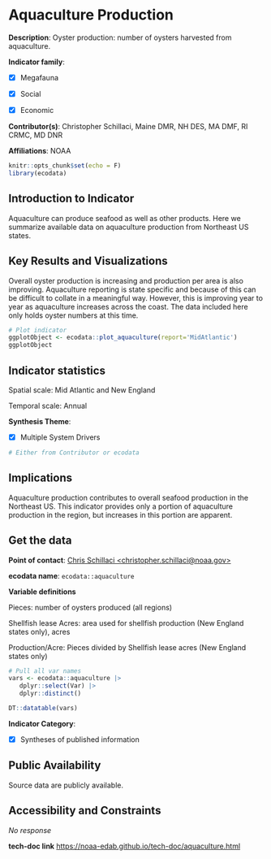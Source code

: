# Aquaculture Production

**Description**: Oyster production: number of oysters harvested from aquaculture.

**Indicator family**: 

- [X] Megafauna
- [X] Social
- [X] Economic


**Contributor(s)**: Christopher Schillaci, Maine DMR, NH DES, MA DMF, RI CRMC, MD DNR

**Affiliations**: NOAA

```{r echo=FALSE}
knitr::opts_chunk$set(echo = F)
library(ecodata)
```
## Introduction to Indicator
Aquaculture can produce seafood as well as other products. Here we summarize available data on aquaculture production from Northeast US states.

## Key Results and Visualizations
Overall oyster production is increasing and production per area is also improving.  Aquaculture reporting is state specific and because of this can be difficult to collate in a meaningful way. However, this is improving year to year as aquaculture increases across the coast. The data included here only holds oyster numbers at this time.

```{r plot_aquacultureMAB}
# Plot indicator
ggplotObject <- ecodata::plot_aquaculture(report='MidAtlantic')
ggplotObject
```


## Indicator statistics 
Spatial scale: Mid Atlantic and New England

Temporal scale: Annual

**Synthesis Theme**:

- [X] Multiple System Drivers


```{r autostats_aquaculture}
# Either from Contributor or ecodata
```

## Implications
Aquaculture production contributes to overall seafood production in the Northeast US. This indicator provides only a portion of aquaculture production in the region, but increases in this portion are apparent.

## Get the data

**Point of contact**: [Chris Schillaci <christopher.schillaci@noaa.gov>](mailto:Chris Schillaci <christopher.schillaci@noaa.gov>){.email}

**ecodata name**: `ecodata::aquaculture`

**Variable definitions**

Pieces: number of oysters produced (all regions)                 
Shellfish lease Acres: area used for shellfish production (New England states only), acres  
Production/Acre: Pieces divided by Shellfish lease acres (New England states only)

```{r vars_aquaculture}
# Pull all var names
vars <- ecodata::aquaculture |>
   dplyr::select(Var) |>
   dplyr::distinct()

DT::datatable(vars)
```
**Indicator Category**:

- [X] Syntheses of published information


## Public Availability

Source data are publicly available.

## Accessibility and Constraints

_No response_

**tech-doc link**
<https://noaa-edab.github.io/tech-doc/aquaculture.html>

